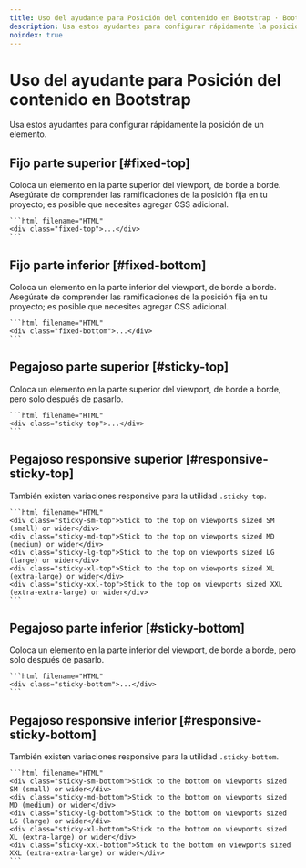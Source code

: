 ```yaml
---
title: Uso del ayudante para Posición del contenido en Bootstrap · Bootstrap en Español v5.3
description: Usa estos ayudantes para configurar rápidamente la posición de un elemento.
noindex: true
---
```


# Uso del ayudante para Posición del contenido en Bootstrap

Usa estos ayudantes para configurar rápidamente la posición de un elemento.

<MainBanner />

Fijo parte superior [#fixed-top]
---------------------------------

Coloca un elemento en la parte superior del viewport, de borde a borde. Asegúrate de comprender las ramificaciones de la posición fija en tu proyecto; es posible que necesites agregar CSS adicional.

    ```html filename="HTML"
    <div class="fixed-top">...</div>
    ```

Fijo parte inferior [#fixed-bottom]
------------------------------------

Coloca un elemento en la parte inferior del viewport, de borde a borde. Asegúrate de comprender las ramificaciones de la posición fija en tu proyecto; es posible que necesites agregar CSS adicional.

    ```html filename="HTML"
    <div class="fixed-bottom">...</div>
    ```

Pegajoso parte superior [#sticky-top]
--------------------------------------

Coloca un elemento en la parte superior del viewport, de borde a borde, pero solo después de pasarlo.

    ```html filename="HTML"
    <div class="sticky-top">...</div>
    ```

Pegajoso responsive superior [#responsive-sticky-top]
------------------------------------------------------

También existen variaciones responsive para la utilidad `.sticky-top`.

    ```html filename="HTML"
    <div class="sticky-sm-top">Stick to the top on viewports sized SM (small) or wider</div>
    <div class="sticky-md-top">Stick to the top on viewports sized MD (medium) or wider</div>
    <div class="sticky-lg-top">Stick to the top on viewports sized LG (large) or wider</div>
    <div class="sticky-xl-top">Stick to the top on viewports sized XL (extra-large) or wider</div>
    <div class="sticky-xxl-top">Stick to the top on viewports sized XXL (extra-extra-large) or wider</div>
    ```

Pegajoso parte inferior [#sticky-bottom]
-----------------------------------------

Coloca un elemento en la parte inferior del viewport, de borde a borde, pero solo después de pasarlo.

    ```html filename="HTML"
    <div class="sticky-bottom">...</div>
    ```

Pegajoso responsive inferior [#responsive-sticky-bottom]
---------------------------------------------------------

También existen variaciones responsive para la utilidad `.sticky-bottom`.

    ```html filename="HTML"
    <div class="sticky-sm-bottom">Stick to the bottom on viewports sized SM (small) or wider</div>
    <div class="sticky-md-bottom">Stick to the bottom on viewports sized MD (medium) or wider</div>
    <div class="sticky-lg-bottom">Stick to the bottom on viewports sized LG (large) or wider</div>
    <div class="sticky-xl-bottom">Stick to the bottom on viewports sized XL (extra-large) or wider</div>
    <div class="sticky-xxl-bottom">Stick to the bottom on viewports sized XXL (extra-extra-large) or wider</div>
    ```

<ContentSuggestion />
